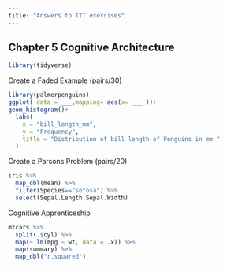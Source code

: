 ```yaml
---
title: "Answers to TTT exercises"
---
```


## Chapter 5 Cognitive Architecture


```r
library(tidyverse)
```


Create a Faded Example (pairs/30)

```r
library(palmerpenguins)
ggplot( data = ___,mapping= aes(x= ___ ))+
geom_histogram()+
  labs(
    x = "bill_length_mm",
    y = "Frequency",
    title = "Distribution of bill length of Penguins in mm "
  )

```

Create a Parsons Problem (pairs/20)

```r
iris %>% 
  map_dbl(mean) %>% 
  filter(Species=="setosa") %>% 
  select(Sepal.Length,Sepal.Width)

```

Cognitive Apprenticeship

```r
mtcars %>%
  split(.$cyl) %>%
  map(~ lm(mpg ~ wt, data = .x)) %>%
  map(summary) %>%
  map_dbl("r.squared")
```

